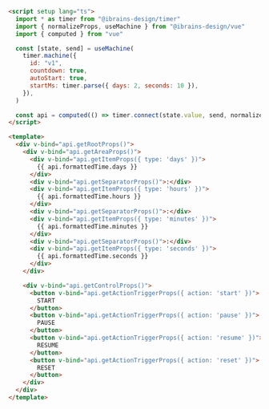 ```html
<script setup lang="ts">
  import * as timer from "@ibrains-design/timer"
  import { normalizeProps, useMachine } from "@ibrains-design/vue"
  import { computed } from "vue"

  const [state, send] = useMachine(
    timer.machine({
      id: "v1",
      countdown: true,
      autoStart: true,
      startMs: timer.parse({ days: 2, seconds: 10 }),
    }),
  )

  const api = computed(() => timer.connect(state.value, send, normalizeProps))
</script>

<template>
  <div v-bind="api.getRootProps()">
    <div v-bind="api.getAreaProps()">
      <div v-bind="api.getItemProps({ type: 'days' })">
        {{ api.formattedTime.days }}
      </div>
      <div v-bind="api.getSeparatorProps()">:</div>
      <div v-bind="api.getItemProps({ type: 'hours' })">
        {{ api.formattedTime.hours }}
      </div>
      <div v-bind="api.getSeparatorProps()">:</div>
      <div v-bind="api.getItemProps({ type: 'minutes' })">
        {{ api.formattedTime.minutes }}
      </div>
      <div v-bind="api.getSeparatorProps()">:</div>
      <div v-bind="api.getItemProps({ type: 'seconds' })">
        {{ api.formattedTime.seconds }}
      </div>
    </div>

    <div v-bind="api.getControlProps()">
      <button v-bind="api.getActionTriggerProps({ action: 'start' })">
        START
      </button>
      <button v-bind="api.getActionTriggerProps({ action: 'pause' })">
        PAUSE
      </button>
      <button v-bind="api.getActionTriggerProps({ action: 'resume' })">
        RESUME
      </button>
      <button v-bind="api.getActionTriggerProps({ action: 'reset' })">
        RESET
      </button>
    </div>
  </div>
</template>
```
